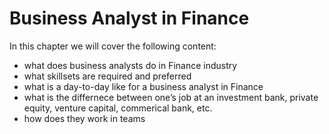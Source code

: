 # Business Analyst in Finance

In this chapter we will cover the following content:

 - what does business analysts do in Finance industry
 - what skillsets are required and preferred
 - what is a day-to-day like for a business analyst in Finance
 - what is the differnece between one's job at an investment bank, private equity, venture capital, commerical bank, etc.
 - how does they work in teams